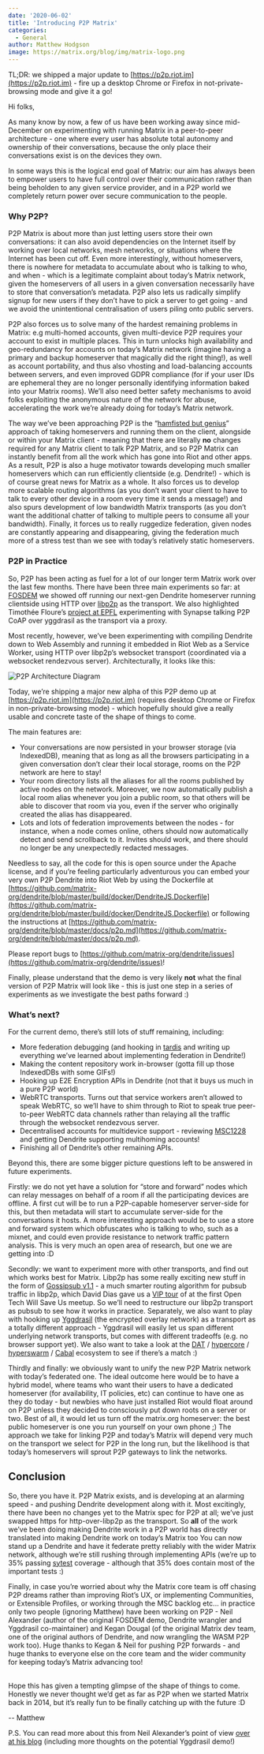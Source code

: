```yaml
---
date: '2020-06-02'
title: 'Introducing P2P Matrix'
categories:
  - General
author: Matthew Hodgson
image: https://matrix.org/blog/img/matrix-logo.png
---
```


TL;DR: we shipped a major update to [https://p2p.riot.im](https://p2p.riot.im) - fire up a desktop Chrome or Firefox in not-private-browsing mode and give it a go!

Hi folks,

As many know by now, a few of us have been working away since mid-December on experimenting with running Matrix in a peer-to-peer architecture - one where every user has absolute total autonomy and ownership of their conversations, because the only place their conversations exist is on the devices they own.

In some ways this is the logical end goal of Matrix: our aim has always been to empower users to have full control over their communication rather than being beholden to any given service provider, and in a P2P world we completely return power over secure communication to the people.


### Why P2P?

P2P Matrix is about more than just letting users store their own conversations: it can also avoid dependencies on the Internet itself by working over local networks, mesh networks, or situations where the Internet has been cut off.  Even more interestingly, without homeservers, there is nowhere for metadata to accumulate about who is talking to who, and when - which is a legitimate complaint about today’s Matrix network, given the homeservers of all users in a given conversation necessarily have to store that conversation’s metadata.  P2P also lets us radically simplify signup for new users if they don’t have to pick a server to get going - and we avoid the unintentional centralisation of users piling onto public servers.

P2P also forces us to solve many of the hardest remaining problems in Matrix: e.g multi-homed accounts, given multi-device P2P requires your account to exist in multiple places. This in turn unlocks high availability and geo-redundancy for accounts on today’s Matrix network (imagine having a primary and backup homeserver that magically did the right thing!), as well as account portability, and thus also vhosting and load-balancing accounts between servers, and even improved GDPR compliance (for if your user IDs are ephemeral they are no longer personally identifying information baked into your Matrix rooms).  We’ll also need better safety mechanisms to avoid folks exploiting the anonymous nature of the network for abuse, accelerating the work we’re already doing for today’s Matrix network.

The way we’ve been approaching P2P is the “[hamfisted but genius](https://twitter.com/Lucid00/status/1263974339294175232)” approach of taking homeservers and running them on the client, alongside or within your Matrix client - meaning that there are literally **no** changes required for any Matrix client to talk P2P Matrix, and so P2P Matrix can instantly benefit from all the work which has gone into Riot and other apps.  As a result, P2P is also a huge motivator towards developing much smaller homeservers which can run efficiently clientside (e.g. Dendrite!) - which is of course great news for Matrix as a whole.  It also forces us to develop more scalable routing algorithms (as you don’t want your client to have to talk to every other device in a room every time it sends a message!) and also spurs development of low bandwidth Matrix transports (as you don’t want the additional chatter of talking to multiple peers to consume all your bandwidth).  Finally, it forces us to really ruggedize federation, given nodes are constantly appearing and disappearing, giving the federation much more of a stress test than we see with today’s relatively static homeservers.


### P2P in Practice

So, P2P has been acting as fuel for a lot of our longer term Matrix work over the last few months.  There have been three main experiments so far: at [FOSDEM](https://fosdem.org/2020/schedule/event/dip_p2p_matrix/) we showed off running our next-gen Dendrite homeserver running clientside using HTTP over [libp2p](https://libp2p.io/) as the transport.  We also highlighted Timothée Floure’s [project at EPFL](https://www.epfl.ch/labs/dedis/wp-content/uploads/2020/01/presentation-2019-2-Timothee-Floure-Experimenting-with-Matrix-federation-over-Yggdrasil.pdf) experimenting with Synapse talking P2P CoAP over yggdrasil as the transport via a proxy.

Most recently, however, we’ve been experimenting with compiling Dendrite down to Web Assembly and running it embedded in Riot Web as a Service Worker, using HTTP over libp2p’s websocket transport (coordinated via a websocket rendezvous server).  Architecturally, it looks like this:

![P2P Architecture Diagram](/blog/img/p2p-diag.png)

Today, we’re shipping a major new alpha of this P2P demo up at [https://p2p.riot.im](https://p2p.riot.im) (requires desktop Chrome or Firefox in non-private-browsing mode) - which hopefully should give a really usable and concrete taste of the shape of things to come.

The main features are:

*   Your conversations are now persisted in your browser storage (via IndexedDB), meaning that as long as all the browsers participating in a given conversation don’t clear their local storage, rooms on the P2P network are here to stay!
*   Your room directory lists all the aliases for all the rooms published by active nodes on the network.  Moreover, we now automatically publish a local room alias whenever you join a public room, so that others will be able to discover that room via you, even if the server who originally created the alias has disappeared.
*   Lots and lots of federation improvements between the nodes - for instance, when a node comes online, others should now automatically detect and send scrollback to it.  Invites should work, and there should no longer be any unexpectedly redacted messages.

Needless to say, all the code for this is open source under the Apache license, and if you’re feeling particularly adventurous you can embed your very own P2P Dendrite into Riot Web by using the Dockerfile at [https://github.com/matrix-org/dendrite/blob/master/build/docker/DendriteJS.Dockerfile](https://github.com/matrix-org/dendrite/blob/master/build/docker/DendriteJS.Dockerfile) or following the instructions at  [https://github.com/matrix-org/dendrite/blob/master/docs/p2p.md](https://github.com/matrix-org/dendrite/blob/master/docs/p2p.md).

Please report bugs to [https://github.com/matrix-org/dendrite/issues](https://github.com/matrix-org/dendrite/issues)!

Finally, please understand that the demo is very likely **not** what the final version of P2P Matrix will look like - this is just one step in a series of experiments as we investigate the best paths forward :)


### What’s next?

For the current demo, there’s still lots of stuff remaining, including:



*   More federation debugging (and hooking in [tardis](https://github.com/matrix-org/tardis) and writing up everything we’ve learned about implementing federation in Dendrite!)
*   Making the content repository work in-browser (gotta fill up those IndexedDBs with some GIFs!)
*   Hooking up E2E Encryption APIs in Dendrite (not that it buys us much in a pure P2P world)
*   WebRTC transports.  Turns out that service workers aren’t allowed to speak WebRTC, so we’ll have to shim through to Riot to speak true peer-to-peer WebRTC data channels rather than relaying all the traffic through the websocket rendezvous server.
*   Decentralised accounts for multidevice support - reviewing [MSC1228](https://github.com/matrix-org/matrix-doc/blob/rav/proposal/remove_mxids_from_events/proposals/1228-removing-mxids-from-events.md) and getting Dendrite supporting multihoming accounts!
*   Finishing all of Dendrite’s other remaining APIs.

Beyond this, there are some bigger picture questions left to be answered in future experiments.

Firstly: we do not yet have a solution for “store and forward” nodes which can relay messages on behalf of a room if all the participating devices are offline.  A first cut will be to run a P2P-capable homeserver server-side for this, but then metadata will start to accumulate server-side for the conversations it hosts.  A more interesting approach would be to use a store and forward system which obfuscates who is talking to who, such as a mixnet, and could even provide resistance to network traffic pattern analysis.  This is very much an open area of research, but one we are getting into :D

Secondly: we want to experiment more with other transports, and find out which works best for Matrix.  Libp2p has some really exciting new stuff in the form of [Gossipsub v1.1](https://blog.ipfs.io/2020-05-20-gossipsub-v1.1) - a much smarter routing algorithm for pubsub traffic in libp2p, which David Dias gave us a [VIP tour](https://youtu.be/APVp-20ATLk?t=3598) of at the first Open Tech Will Save Us meetup.  So we’ll need to restructure our libp2p transport as pubsub to see how it works in practice.  Separately, we also want to play with hooking up [Yggdrasil](https://yggdrasil-network.github.io/) (the encrypted overlay network) as a transport as a totally different approach - Yggdrasil will easily let us span different underlying network transports, but comes with different tradeoffs (e.g. no browser support yet).  We also want to take a look at the [DAT](https://dat.foundation/) / [hypercore](https://github.com/hypercore-protocol/hypercore) / [hyperswarm](https://github.com/hyperswarm/hyperswarm) / [Cabal](https://cabal.chat/) ecosystem to see if there’s a match :)

Thirdly and finally: we obviously want to unify the new P2P Matrix network with today’s federated one.  The ideal outcome here would be to have a hybrid model, where teams who want their users to have a dedicated homeserver (for availability, IT policies, etc) can continue to have one as they do today - but newbies who have just installed Riot would float around on P2P unless they decided to consciously put down roots on a server or two.  Best of all, it would let us turn off the matrix.org homeserver: the best public homeserver is one you run yourself on your own phone ;)  The approach we take for linking P2P and today’s Matrix will depend very much on the transport we select for P2P in the long run, but the likelihood is that today’s homeservers will sprout P2P gateways to link the networks.


## Conclusion

So, there you have it.  P2P Matrix exists, and is developing at an alarming speed - and pushing Dendrite development along with it.  Most excitingly, there have been no changes yet to the Matrix spec for P2P at all; we’ve just swapped https for http-over-libp2p as the transport.  So **all** of the work we’ve been doing making Dendrite work in a P2P world has directly translated into making Dendrite work on today’s Matrix too  You can now stand up a Dendrite and have it federate pretty reliably with the wider Matrix network, although we’re still rushing through implementing APIs (we’re up to 35% passing [sytest](https://github.com/matrix-org/sytest) coverage - although that 35% does contain most of the important tests :)

Finally, in case you’re worried about why the Matrix core team is off chasing P2P dreams rather than improving Riot’s UX, or implementing Communities, or Extensible Profiles, or working through the MSC backlog etc... in practice only two people (ignoring Matthew) have been working on P2P - Neil Alexander (author of the original FOSDEM demo, Dendrite wrangler and Yggdrasil co-maintainer) and Kegan Dougal (of the original Matrix dev team, one of the original authors of Dendrite, and now wrangling the WASM P2P work too).  Huge thanks to Kegan & Neil for pushing P2P forwards - and huge thanks to everyone else on the core team and the wider community for keeping today’s Matrix advancing too!

 \
Hope this has given a tempting glimpse of the shape of things to come.  Honestly we never thought we’d get as far as P2P when we started Matrix back in 2014, but it’s really fun to be finally catching up with the future :D

-- Matthew

P.S. You can read more about this from Neil Alexander’s point of view [over at his blog](https://neilalexander.dev/2020/06/02/thoughts-p2p-matrix.html) (including more thoughts on the potential Yggdrasil demo!)
